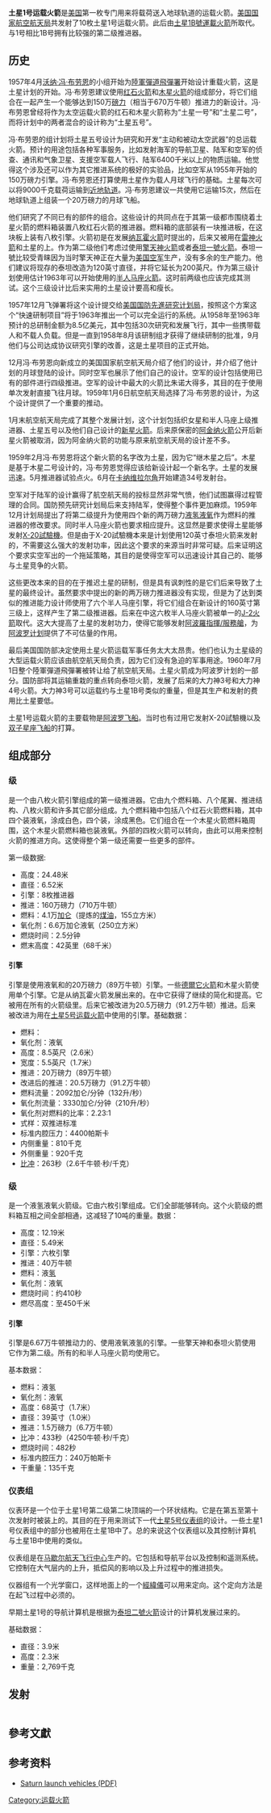 {{noteTA
|T=zh-hans:土星1号运载火箭; zh-hant:農神1號運載火箭;
|G1=Aero
}}
{{Infobox rocket
 |image = SA-1 launch.jpg
 |imsize = 200
 |caption = 農神1號(編號:SA-1)於1961年10月27日發射
 |name = 農神1號
 |country-origin = {{USA}}
 |function = 載人[[近地軌道|近地軌道]]運載火箭
 |manufacturer = [[克莱斯勒汽车公司|克莱斯勒]]（一级）<br />[[道格拉斯飛行器公司|道格拉斯]]（二级）<br />[[康维尔|康维尔]]（三级，未使用）
 |height = 55 公尺
 |alt-height = 55 m
 |diameter = 6.52公尺
 |alt-diameter = 6.52 m
 |mass = 509,660 [[公斤|公斤]]
 |alt-mass = 510 t
 |stages = 2 或 3 <br>（3级未使用过）
 |LEO-payload = 9,000 公斤 (2级)
 |alt-LEO =
 |payload-location = [[Trans_Lunar_Injection|TLI]]
 |payload = 2,200公斤 (2级)
 |status = 退役
 |sites = [[卡拉維拉爾角空軍基地|卡拉維拉爾角]]，发射台{{lang|en|LC-37}}和{{lang|en|LC-34}}
 |launches = 10
 |success = 10
 |fail = 0
 |payloads = 載人[[阿波羅指揮/服務艙|阿波羅指揮/服務艙]]<br />载物[[飞马座卫星|飞马座卫星]]
 |first=1961年10月27日
 |last=1965年7月30日
 |stage1name = [[S-I|S-I]]
 |stage1engines = 8台[[H-1火箭发动机|H-1]]推進器
 |stage1thrust = 6.7百萬牛頓
 |alt-stage1thrust = 1,500,000 磅<sub>力</sub>
 |stage1time = ~150 秒
 |stage1fuel = [[煤油|煤油]]/[[液氧|液氧]]
 |stage2name = [[S-IV|S-IV]]
 |stage2engines = 6 [[RL10|RL10]]
 |stage2thrust = 400千牛頓
 |alt-stage2thrust = 90,000 磅<sub>力</sub>
 |stage2time = ~482秒
 |stage2fuel = [[液態氧|液態氧]]/[[液態氫|液態氫]]
 |stage3name = [[S-V|S-V]] (Centaur-C) - unflown<ref>[http://www.astronautix.com/lvs/saturni.htm Encyclopedia Astronautica - Saturn I] {{webarchive|url=https://web.archive.org/web/20101207080648/http://www.astronautix.com/lvs/saturni.htm |date=2010-12-07 }}</ref>
 |stage3engines = 2 RL10
 |stage3thrust = 133千牛頓
 |alt-stage3thrust = 30,000 磅<sub>力</sub>
 |stage3time = ~430 秒
 |stage3fuel = 液態氧/液態氫
}}

'''土星1号运载火箭'''是[[美国|美国]]第一枚专门用来将载荷送入地球轨道的运载火箭。[[美国国家航空航天局|美国国家航空航天局]]共发射了10枚土星1号运载火箭。此后由[[土星1B號運載火箭|土星1B號運載火箭]]所取代。与1号相比1B号拥有比较强的第二级推进器。

== 历史 ==
1957年4月[[沃纳·冯·布劳恩|沃纳·冯·布劳恩]]的小组开始为[[陸軍彈道飛彈署|陸軍彈道飛彈署]]开始设计重载火箭，这是土星计划的开始。冯·布劳恩建议使用[[红石火箭|红石火箭]]和[[木星火箭|木星火箭]]的组成部分，将它们组合在一起产生一个能够达到150万[[磅力|磅力]]（相当于670万牛顿）推进力的新设计。冯·布劳恩曾经将作为太空运载火箭的红石和木星火箭称为“土星一号”和“土星二号”，而将计划中的两者混合的设计称为“土星五号”。

冯·布劳恩的组计划将土星五号设计为研究和开发“主动和被动太空武器”的总运载火箭。预计的用途包括各种军事服务，比如发射海军的导航卫星、陆军和空军的侦查、通讯和气象卫星、支援空军载人飞行、陆军6400千米以上的物质运输。他觉得这个涉及还可以作为其它推进系统的极好的实验品，比如空军从1955年开始的150万磅力引擎。冯·布劳恩还打算使用土星作为载人月球飞行的基础。土星每次可以将9000千克载荷运输到[[近地轨道|近地轨道]]。冯·布劳恩建议一共使用它运输15次，然后在地球轨道上组装一个20万磅力的月球飞船。

他们研究了不同已有的部件的组合。这些设计的共同点在于其第一级都市围绕着土星火箭的燃料箱装置八枚红石火箭的推进器。燃料箱的底部装有一块推进板，在这块板上装有八枚{{lang|en|[[H-1_(火箭)|H-1]]}}引擎。{{lang|en|H-1}}火箭初是在发展[[纳瓦霍火箭|纳瓦霍火箭]]时提出的，后来又被用在[[雷神火箭|雷神火箭]]和土星的{{lang|en|S-3D}}上。作为第二级他们考虑过使用[[擎天神飛彈|擎天神火箭]]或者[[泰坦一號火箭|泰坦一號火箭]]。泰坦一號比较受青睐因为当时擎天神正在大量为[[美国空军|美国空军]]生产，没有多余的生产能力。他们建议将现存的泰坦改造为120英寸直径，并将它延长为200英尺。作为第三级计划使用估计1963年可以开始使用的[[半人马座火箭|半人马座火箭]]。这时前两级也应该完成其测试。这个三级设计比后来实用的土星设计要高和瘦长。

1957年12月飞弹署将这个设计提交给[[美国国防先進研究计划局|美国国防先進研究计划局]]，按照这个方案这个“快速研制项目”将于1963年推出一个可以完全运行的系统。从1958年至1963年预计的总研制金额为8.5亿美元，其中包括30次研究和发展飞行，其中一些携带载人和不载人负载。但是一直到1958年8月该研制组才获得了继续研制的批准，9月他们与{{lang|en|Aerojet}}公司达成协议研究{{lang|en|H-1}}引擎的改善，这是土星项目的正式开始。

12月冯·布劳恩向新成立的美国国家航空航天局介绍了他们的设计，并介绍了他计划的月球登陆的设计。同时空军也展示了他们自己的设计。空军的设计包括使用已有的部件进行四级推进。空军的设计中最大的火箭比朱诺大得多，其目的在于使用单次发射直接飞往月球。1959年1月6日航空航天局选择了冯·布劳恩的设计，为这个设计提供了一个重要的推动。

1月末航空航天局完成了其整个发展计划，这个计划包括织女星和半人马座上级推进器、土星五号以及他们自己设计的[[新星火箭|新星火箭]]。后来原保密的[[阿金纳火箭|阿金纳火箭]]公开后新星火箭被取消，因为阿金纳火箭的功能与原来航空航天局的设计差不多。

1959年2月冯·布劳恩将这个新火箭的名字改为土星，因为它“继木星之后”。木星是基于木星二号设计的，冯·布劳恩觉得应该给新设计起一个新名字。土星的发展迅速。5月{{lang|en|H-1}}推进器试验点火。6月在[[卡纳维拉尔角|卡纳维拉尔角]]开始建造34号发射台。

空军对于陆军的设计赢得了航空航天局的投标显然非常气愤，他们试图赢得过程管理的合同。国防预先研究计划局后来支持陆军，使得整个事件更加麻烦。1959年12月计划局提出了将第二级提升为使用四个新的两万磅力[[液氢|液氢]][[液氧|液氧]]作为燃料的推进器的修改要求。同时半人马座火箭也要求相应提升。这显然是要求使得土星能够发射[[X-20試驗機|X-20試驗機]]。但是由于X-20試驗機本来是计划使用120英寸泰坦火箭来发射的，不需要这么强大的发射功率，因此这个要求的来源当时非常可疑。后来证明这个要求实空军出的一个拖延策略，其目的是使得空军可以迅速设计其自己的、能够与土星竞争的火箭。

这些更改本来的目的在于推迟土星的研制，但是具有讽刺性的是它们后来导致了土星的最终设计。虽然要求中提出的新的两万磅力推进器没有实现，但是为了达到类似的推进能力设计师使用了六个半人马座引擎，将它们组合在新设计的160英寸第三级上，这样产生了{{lang|en|[[S-IV|S-IV]]}}第二级推进器。后来在{{lang|en|[[S-IVB|S-IVB]]}}中这六枚半人马座火箭被单一的[[J-2火箭|J-2火箭]]取代。这大大提高了土星的发射功力，使得它能够发射[[阿波羅指揮/服務艙|阿波羅指揮/服務艙]]，为[[阿波罗计划|阿波罗计划]]提供了不可估量的作用。

最后美国国防部决定使用土星火箭运载军事任务太大太昂贵。他们也认为土星级的大型运载火箭应该由航空航天局负责，因为它们没有急迫的军事用途。1960年7月1日整个陸軍彈道飛彈署被转让给了航空航天局。土星火箭成为阿波罗计划的一部分。国防部将其运输重栽的重点转向泰坦火箭，发展了后来的大力神3号和大力神4号火箭。大力神3号可以运载约与土星1B号类似的重量，但是其生产和发射的费用比土星要低。

土星1号运载火箭的主要载物是[[阿波罗飞船|阿波罗飞船]]。当时也有过用它发射X-20試驗機以及[[双子星座计划|双子星座飞船]]的打算。

== 组成部分 ==
=== {{lang|en|S-I}}级 ===
{{lang|en|S-I}}是一个由八枚火箭引擎组成的第一级推进器。它由九个燃料箱、八个尾翼、推进结构、八枚{{lang|en|H-1}}火箭和许多其它部分组成。九个燃料箱中包括八个红石火箭燃料箱，其中四个装液氧，涂成白色，四个装{{lang|en|[[RP-1|RP-1]]}}，涂成黑色。它们组合在一个木星火箭燃料箱周围，这个木星火箭燃料箱也装液氧。外部的四枚火箭可以转向，由此可以用来控制火箭的推进方向。这使得整个第一级还需要一些更多的部件。

第一级数据:
* 高度：24.48米
* 直径：6.52米
* 引擎：8枚{{lang|en|H-1}}推进器
* 推进：160万磅力（710万牛顿）
* 燃料：4.1万[[加仑|加仑]]{{lang|en|RP-1}}（提炼的[[煤油|煤油]]，155立方米）
* 氧化剂：6.6万加仑液氧（250立方米）
* 燃烧时间：2.5分钟
* 燃末高度：42英里（68千米）

==== {{lang|en|H-1}}引擎 ====
{{lang|en|H-1}}引擎是使用液氧和{{lang|en|RP-1}}的20万磅力（89万牛顿）引擎。一些[[三角洲二號火箭|德爾它火箭]]和木星火箭使用单个{{lang|en|H-1}}引擎。它是从纳瓦霍火箭发展出来的。在{{lang|en|S-IB}}中它获得了继续的简化和提高。它被用在所有的{{lang|en|S-IB}}火箭级里。后来它被改进为20.5万磅力（91.2万牛顿）推进。{{lang|en|H-1}}后来被改进为用在[[土星5号运载火箭|土星5号运载火箭]]中使用的{{lang|en|[[F-1_(火箭)|F-1]]}}引擎。基础数据：
* 燃料：{{lang|en|RP-1}}
* 氧化剂：液氧
* 高度：8.5英尺（2.6米）
* 宽度：5.5英尺（1.7米）
* 推进：20万磅力（89万牛顿）
* 改进后的推进：20.5万磅力（91.2万牛顿）
* 燃料流量：2092加仑/分钟（132升/秒）
* 氧化剂流量：3330加仑/分钟（210升/秒）
* 氧化剂对燃料的比率：2.23:1
* 式样：双推进标准
* 标准内腔压力：4400帕斯卡
* 内侧重量：810千克
* 外侧重量：920千克
* [[比冲|比冲]]：263秒（2.6千牛顿·秒/千克）

=== {{lang|en|S-IV}}级 ===
{{lang|en|S-IV}}是一个液氢液氧火箭级。它由六枚{{lang|en|RL-10}}引擎组成。它们全部能够转向。这个火箭级的燃料箱互相之间全部相通，这减轻了10吨的重量。数据：
* 高度：12.19米
* 直径：5.49米
* 引擎：六枚{{lang|en|RL-10}}引擎
* 推进：40万牛顿
* 燃料：液[[氢|氢]]
* 氧化剂：液氧
* 燃烧时间：约410秒
* 燃尽高度：至450千米

==== {{lang|en|RL-10}}引擎 ====
{{lang|en|RL-10}}引擎是6.67万牛顿推动力的、使用液氧液氢的引擎。一些擎天神和泰坦火箭使用它作为第二级。所有的{{lang|en|S-IV}}和半人马座火箭均使用它。

基本数据：
* 燃料：液氢
* 氧化剂：液氧
* 高度：68英寸（1.7米）
* 直径：39英寸（1.0米）
* 推进：1.5万磅力（6.7万牛顿）
* 比冲：433秒（4250牛顿·秒/千克）
* 燃烧时间：482秒
* 标准内腔压力：240万帕斯卡
* 干重量：135千克

=== 仪表组 ===
仪表环是一个位于土星1号第二级第二块顶端的一个环状结构。它是在第五至第十次发射时被装上的。其目的在于用来测试下一代[[土星5号仪表组|土星5号仪表组]]的设计。一些土星1号仪表组中的部分也被用在土星1B中了。总的来说这个仪表组以及其控制计算机与土星1B中使用的类似。

仪表组是在[[马歇尔航天飞行中心|马歇尔航天飞行中心]]生产的。它包括{{lang|en|ST-90}}和{{lang|en|ST-124}}导航平台以及控制和遥测系统。它控制在大气层内的上升，抵偿风的影响以及上升过程中的推进损失。

仪器组有一个光学窗口，这样地面上的一个[[經緯儀|經緯儀]]可以用来定向。这个定向方法是在起飞过程中必须的。

早期土星1号的导航计算机是根据{{lang|en|[[IBM|IBM]]}}为[[泰坦二號火箭|泰坦二號火箭]]设计的计算机发展过来的。

基础数据：
* 直径：3.9米
* 高度：2.3米
* 重量：2,769千克

== 发射 ==
<!--{| border="1" cellspacing="0"-->
{| class="wikitable"  
 |- bgcolor="#efefef" 
|-
| 发射号码
| 任务
| 发射日期
| 附录
|-
| {{lang|en|SA-1}}
| {{lang|en|SA-1}}
| 1961年10月27日
| 首次试飞，仅第一级，亚轨道，最高高度136.5千米，到达最高高度时的重量为5.25吨
|-
| {{lang|en|SA-2}}
| {{lang|en|SA-2}}
| 1962年4月25日
| 第二次试飞，仅第一级，亚轨道，在最高点145千米处释放了86吨水
|-
| {{lang|en|SA-3}}
| {{lang|en|SA-3}}
| 1962年11月16日
| 第三次试飞，仅第一级，亚轨道，在最高点167千米处释放了86吨水
|-
| {{lang|en|SA-4}}
| {{lang|en|SA-4}}
| 1963年3月28日
| 第四次试飞，仅第一级，亚轨道，载假S-IV第二级，高度129千米，飞行400千米
|-
| {{lang|en|SA-5}}
| {{lang|en|SA-5}}
| 1964年1月29日
| 首次第二级测试，轨道远地点760千米，近地点264千米。质量17.55吨。1966年4月30日回入大气层
|-
| {{lang|en|SA-6}}
| {{lang|en|A-101}}
| 1964年5月28日
| 首次阿波罗模版起飞，轨道远地点204千米，近地点179千米，质量17.65吨。阿波罗模版于1964年6月1日回入大气层
|-
| {{lang|en|SA-7}}
| {{lang|en|A-102}}
| 1964年9月18日
| 第二次阿波罗模版起飞，轨道远地点203千米，近地点178千米，质量16.7吨。阿波罗{{lang|en|BP-15}}于1964年9月22日坠入大气层
|-
| {{lang|en|SA-9}}
| {{lang|en|A-103}}
| 1965年2月16日
| 首枚飞马座微型卫星，轨道远地点523千米，近地点430千米。质量1.45吨。飞马座1号于1978年9月17日回入大气层，阿波罗{{lang|en|BP-26}}于1985年7月10日回入大气层
|-
| {{lang|en|SA-8}}
| {{lang|en|A-104}}
| 1965年5月25日
| 第二枚飞马座微型卫星，轨道远地点594千米，近地点467千米。质量3.2吨。飞马座2号于1979年11月3日回入大气层，阿波罗{{lang|en|BP-16}}于1989年7月8日回入大气层
|-
| {{lang|en|SA-10}}
| {{lang|en|A-105}}
| 1965年7月30日
| 第三枚飞马座微型卫星，轨道远地点567千米，近地点535千米。重量1.45吨。飞马座3号于1969年8月4日坠入大气层，阿波罗{{lang|en|BP-9A}}于1975年11月22日坠入大气层
|}

==參考文獻==
{{reflist|30em}}
== 参考资料 ==
* [https://web.archive.org/web/20050416215829/http://ntrs.nasa.gov/archive/nasa/casi.ntrs.nasa.gov/19710065502_1971065502.pdf Saturn launch vehicles (PDF)]

{{ELVs}}

[[Category:运载火箭|Category:运载火箭]]